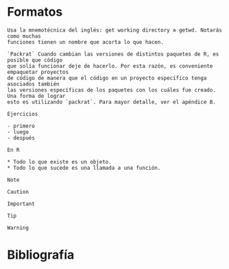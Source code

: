# Formatos

```block
Usa la mnemotécnica del inglés: get working directory ≡ getwd. Notarás como muchas
funciones tienen un nombre que acorta lo que hacen.
```

```block
`Packrat` Cuando cambian las versiones de distintos paquetes de R, es posible que código
que solía funcionar deje de hacerlo. Por esta razón, es conveniente empaquetar proyectos
de código de manera que el código en un proyecto específico tenga asociados también
las versiones específicas de los paquetes con los cuáles fue creado. Una forma de lograr
esto es utilizando `packrat`. Para mayor detalle, ver el apéndice B.
```

```block
Ejercicios

- primero
- luego
- después

```

```block
En R

* Todo lo que existe es un objeto.
* Todo lo que sucede es una llamada a una función.

```

```block
Note
```

```block
Caution
```


```block
Important
```

```block
Tip
```

```block
Warning
```

# Bibliografía {-}

